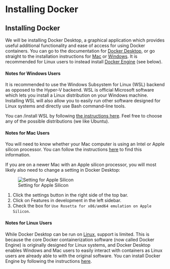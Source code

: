 # Installing Docker {#sec-install-docker}

## Installing Docker

We will be installing Docker Desktop, a graphical application which provides useful additional functionality and ease of access for using Docker containers. 
You can go to the documentation for [Docker Desktop](https://docs.docker.com/desktop/), or go straight to the installation instructions for  [Mac](https://docs.docker.com/desktop/install/mac-install/) or [Windows](https://docs.docker.com/desktop/install/windows-install/).
It is recommended for Linux users to instead install [Docker Engine](https://docs.docker.com/engine/install/) (see below).

#### Notes for Windows Users

It is recommended to use the Windows Subsystem for Linux (WSL) backend as opposed to the Hyper-V backend. 
WSL is official Microsoft software which lets you install a Linux distribution on your Windows machine. 
Installing WSL will also allow you to easily run other software designed for Linux systems and directly use Bash command-line tools. 

You can /install WSL by following [the instructions here](https://learn.microsoft.com/en-us/windows/wsl/install).
Feel free to choose any of the possible distributions (we like Ubuntu).

#### Notes for Mac Users

You will need to know whether your Mac computer is using an Intel or Apple silicon processor.
You can follow the instructions [here](https://support.apple.com/en-us/HT211814) to find this information. 

If you are on a newer Mac with an Apple silicon processor, you will most likely also need to change a setting in Docker Desktop:

![Setting for Apple Silicon](../img/docker-silicon-rosetta.png)

1. Click the settings button in the right side of the top bar.
2. Click on Features in development in the left sidebar.
3. Check the box for `Use Rosetta for x86/amd64 emulation on Apple Silicon`.


#### Notes for Linux Users

While Docker Desktop can be run on [Linux](https://docs.docker.com/desktop/install/linux-install/), support is limited.
This is because the core Docker containerization software (now called Docker Engine) is originally designed for Linux systems, and Docker Desktop enables Windows and Mac users to easily interact with containers as Linux users are already able to with the original software. 
You can install Docker Engine by following the instructions [here](https://docs.docker.com/engine/).